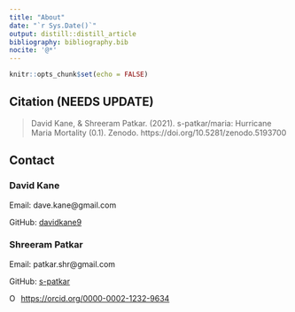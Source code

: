 ```yaml
---
title: "About"
date: "`r Sys.Date()`"
output: distill::distill_article
bibliography: bibliography.bib
nocite: '@*'
---
```


```r
knitr::opts_chunk$set(echo = FALSE)
```

## Citation (NEEDS UPDATE)

> David Kane, & Shreeram Patkar. (2021). s-patkar/maria: Hurricane Maria Mortality (0.1). Zenodo. https://doi.org/10.5281/zenodo.5193700

## Contact

### David Kane

Email: dave.kane@gmail.com

GitHub: [davidkane9](https://github.com/davidkane9)

### Shreeram Patkar 

Email: patkar.shr@gmail.com

GitHub: [s-patkar](https://github.com/s-patkar)

<div itemscope itemtype="https://schema.org/Person"><a itemprop="sameAs" content="https://orcid.org/0000-0002-1232-9634" href="https://orcid.org/0000-0002-1232-9634" target="orcid.widget" rel="me noopener noreferrer" style="vertical-align:top;"><img src="https://orcid.org/sites/default/files/images/orcid_16x16.png" style="width:1em;margin-right:.5em;" alt="ORCID iD icon">https://orcid.org/0000-0002-1232-9634</a></div>








